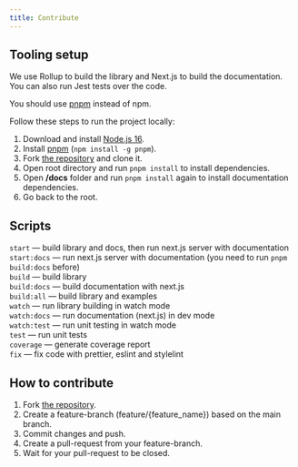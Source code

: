 ```yaml
---
title: Contribute
---
```


## Tooling setup

We use Rollup to build the library and Next.js to build the documentation. You can also run Jest tests over the code.

You should use [pnpm](https://pnpm.io/) instead of npm.

Follow these steps to run the project locally:

1. Download and install [Node.js 16](https://nodejs.org/en/).
1. Install [pnpm](https://pnpm.io/) (`npm install -g pnpm`).
1. Fork [the repository](https://github.com/cergmin/components) and clone it.
1. Open root directory and run `pnpm install` to install dependencies.
1. Open **/docs** folder and run `pnpm install` again to install documentation dependencies.
1. Go back to the root.

## Scripts

`start` — build library and docs, then run next.js server with documentation<br/>
`start:docs` — run next.js server with documentation (you need to run `pnpm build:docs` before)<br/>
`build` — build library<br/>
`build:docs` — build documentation with next.js<br/>
`build:all` — build library and examples<br/>
`watch` — run library building in watch mode<br/>
`watch:docs` — run documentation (next.js) in dev mode<br/>
`watch:test` — run unit testing in watch mode<br/>
`test` — run unit tests<br/>
`coverage` — generate coverage report<br/>
`fix` — fix code with prettier, eslint and stylelint<br/>

## How to contribute

1. Fork [the repository](https://github.com/cergmin/components).
1. Create a feature-branch (feature/{feature_name}) based on the main branch.
1. Commit changes and push.
1. Create a pull-request from your feature-branch.
1. Wait for your pull-request to be closed.
